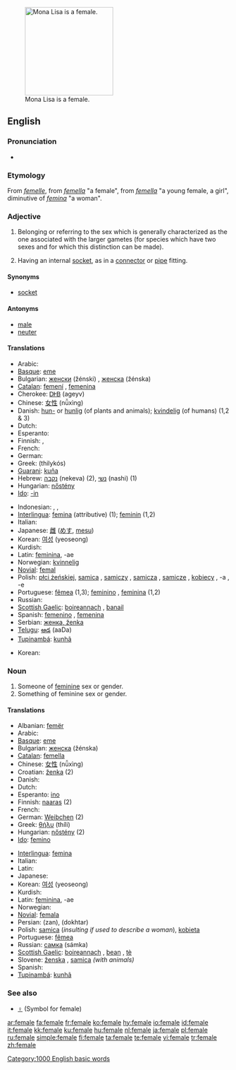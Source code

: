 {{wikipedia|dab=female (disambiguation)|female}}
{{wikipedia}}
[[Image:Mona Lisa.jpg|thumb|200px|Mona Lisa is a female.]]
==English==

===Pronunciation===
* {{audio|en-us-female.ogg|Audio (US)}}

===Etymology===
From {{OF.}} ''[[femelle]]'', from {{ML.}} ''[[femella]]'' "a female", from {{L.}} ''[[femella]]'' "a young female, a girl", diminutive of ''[[femina]]'' "a woman".

===Adjective===
{{en-adj|-}}

# Belonging or referring to the sex which is generally characterized as the one associated with the larger gametes (for species which have two sexes and for which this distinction can be made).
# {{context|figurative|electronics}} Having an internal [[socket]], as in a [[connector]] or [[pipe]] fitting.

====Synonyms====
* {{figurative}} [[socket]]

====Antonyms====
* [[male]]
* [[neuter]]

====Translations====
{{trans-top|belonging to the sex with larger, fertilizable gametes}}
* Arabic: {{Arab|[[انثى|أنْثَى]]}} {{unicode|(’únθa)}}
* [[Basque]]: [[eme]]
* Bulgarian: [[женски]] (žénski) {{m}}, [[женска]] (žénska) {{f}}
* [[Catalan]]: [[femení]] {{m}}, [[femenina]] {{f}}
* Cherokee: [[ᎠᎨᏴ]] (ageyv)
* Chinese: [[女性]] (nǚxìng)
* Danish: [[hun-]] or [[hunlig]] (of plants and animals); [[kvindelig]] (of humans) (1,2 & 3)
* Dutch: {{t+|nl|vrouwelijk}}
* Esperanto: {{t-|eo|ina|xs=Esperanto}}
* Finnish: {{t+|fi|naispuolinen}}, {{t+|fi|naispuolinen|alt=nais-}}
* French: {{t+|fr|féminin}}
* German: {{t+|de|weiblich}}
* Greek: {{t+|el|θηλυκός|m|sc=Grek}} (thilykós)
* [[Guarani]]: [[kuña]]
* Hebrew: [[נקבה]] (nekeva) (2), [[נשי]] (nashi) (1)
* Hungarian: [[nőstény]]
* [[Ido]]: [[-in]]
{{trans-mid}}
* Indonesian: {{t-|id|perempuan|xs=Indonesian}}, {{t+|id|wanita|xs=Indonesian}}, {{t+|id|betina|xs=Indonesian}}
* [[Interlingua]]: [[femina]] (attributive) (1); [[feminin]] (1,2)
* Italian: {{t+|it|femminile}}
* Japanese: [[雌]] ([[めす]], [[mesu]])
* Korean: [[여성]] (yeoseong)
* Kurdish: {{KUchar|[[مێ]]}}
* Latin: [[feminina]], -ae {{f}}
* Norwegian: [[kvinnelig]]
* [[Novial]]: [[femal]]
* Polish: [[płci żeńskiej]], [[samica]] {{f}}, [[samiczy]] {{m}}, [[samicza]] {{f}}, [[samicze]] {{n}}, [[kobiecy]] {{m}}, -a {{f}}, -e {{n}}
* Portuguese: [[fêmea]] {{f}} (1,3); [[feminino]] {{m}}, [[feminina]] {{f}} (1,2)
* Russian: {{t+|ru|женский|tr=žénskij|sc=Cyrl}}
* [[Scottish Gaelic]]: [[boireannach]] {{n}}, [[banail]] {{f}}
* Spanish: [[femenino]] {{m}}, [[femenina]] {{f}}
* Serbian: [[женка, ženka]]
* [[Telugu]]: [[ఆడ]] (aaDa)
* [[Tupinambá]]: [[kunhã]]
{{trans-bottom}}

{{trans-top|having an internal socket}}
*Korean: {{t-|ko|암형|tr=amhyeong}}
{{trans-mid}}
{{trans-bottom}}

===Noun===
{{en-noun}}

# Someone of [[feminine]] sex or gender.
# Something of feminine sex or gender.

====Translations====
{{top}}
* Albanian: [[femër]]
* Arabic: {{Arab|[[انثى|أنْثَى]]}} {{unicode|(’únθa)}}
* [[Basque]]: [[eme]]
* Bulgarian: [[женска]] (žénska) {{f}}
* [[Catalan]]: [[femella]] {{f}}
* Chinese: [[女性]] (nǚxìng)
* Croatian: [[ženka]]{{f}} (2)
* Danish: {{t+|da|kvinde|c}}
* Dutch: {{t+|nl|vrouw|c}}
* Esperanto: [[ino]]
* Finnish: [[naaras]] (2)
* French: {{t+|fr|femelle|f}}
* German: [[Weibchen]] {{n}} (2)
* Greek: [[θήλυ]] (thíli)
* Hungarian: [[nőstény]] (2)
* [[Ido]]: [[femino]]
{{mid}}
* [[Interlingua]]: [[femina]]
* Italian: {{t+|it|femmina|f}}
* Latin: {{t+|la|femina|f}}
* Japanese: {{t+|ja|女性|sc=Jpan}}
* Korean: [[여성]] (yeoseong)
* Kurdish: {{KUchar|[[مێ]]}}
* Latin: [[feminina]], -ae {{f}}
* Norwegian: {{t+|no|kvinne}}
* [[Novial]]: [[femala]]
* Persian: {{fa-Arab|[[زن]]}} (zan), {{fa-Arab|[[دختر]]}} (dokhtar)
* Polish: [[samica]] {{f}} (''insulting if used to describe a woman''), [[kobieta]] {{f}}
* Portuguese: [[fêmea]] {{f}}
* Russian: [[самка]] (sámka) {{f}}
* [[Scottish Gaelic]]: [[boireannach]] {{m}}, [[bean]] {{f}}, [[tè]] {{f}}
* Slovene: [[ženska]] {{f}}, [[samica]] {{f}} ''(with animals)''
* Spanish: {{t+|es|hembra|f}}
* [[Tupinambá]]: [[kunhã]]
{{bottom}}

===See also===
* [[♀]] (Symbol for female)

[[Category:1000 English basic words]]

[[ar:female]]
[[fa:female]]
[[fr:female]]
[[ko:female]]
[[hy:female]]
[[io:female]]
[[id:female]]
[[it:female]]
[[kk:female]]
[[ku:female]]
[[hu:female]]
[[nl:female]]
[[ja:female]]
[[pl:female]]
[[ru:female]]
[[simple:female]]
[[fi:female]]
[[ta:female]]
[[te:female]]
[[vi:female]]
[[tr:female]]
[[zh:female]]